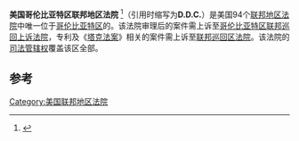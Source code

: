 {{Infobox U.S. district court
|district name =  美国哥伦比亚特区联邦地区法院
|abbrev = D.D.C.
|appeals to = [[哥伦比亚特区联邦巡回上诉法院|哥伦比亚特区联邦巡回上诉法院]]
|map image name = 
|map image width = 200
|map image caption = 
|seal = 
|seal size = 160
|established = 1863
|judges assigned = 16
|chief judge = Beryl A. Howell
|official site = http://www.dcd.uscourts.gov/
}}

'''美国哥伦比亚特区联邦地区法院''' <ref name="中文名参考">{{cite web | url=http://news.xinhuanet.com/health/2013-07/12/c_124998992_6.htm | title=中文名参考 | accessdate=2013-08-08 }}{{dead link|date=2018年4月 |bot=InternetArchiveBot |fix-attempted=yes }}</ref>（引用时缩写为''' D.D.C.'''）是美国94个[[联邦地区法院|联邦地区法院]]中唯一位于[[哥伦比亚特区|哥伦比亚特区]]的。该法院审理后的案件需上诉至[[哥伦比亚特区联邦巡回上诉法院|哥伦比亚特区联邦巡回上诉法院]]，专利及《[[塔克法案|塔克法案]]》相关的案件需上诉至[[联邦巡回区法院|联邦巡回区法院]]。该法院的[[司法管辖权|司法管辖权]]覆盖该区全部。

==参考==
{{reflist}}
{{联邦地区法院}}

[[Category:美国联邦地区法院|Category:美国联邦地区法院]]